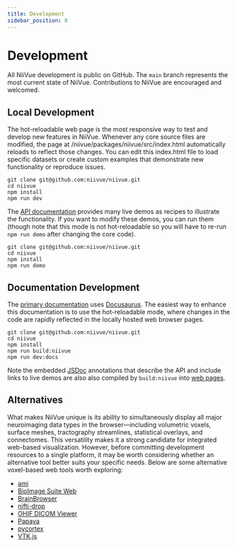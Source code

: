 ```yaml
---
title: Development
sidebar_position: 8
---
```


# Development

All NiiVue development is public on GitHub. The `main` branch represents the most current state of NiiVue. Contributions to NiiVue are encouraged and welcomed. 

## Local Development

The hot-reloadable web page is the most responsive way to test and develop new features in NiiVue. Whenever any core source files are modified, the page at /niivue/packages/niivue/src/index.html automatically reloads to reflect those changes. You can edit this index.html file to load specific datasets or create custom examples that demonstrate new functionality or reproduce issues.

```
git clone git@github.com:niivue/niivue.git
cd niivue
npm install
npm run dev
```

The [API documentation](https://niivue.com/demos/devdocs/classes/Niivue.html) provides many live demos as recipes to illustrate the functionality. If you want to modify these demos, you can run them (though note that this mode is not hot-reloadable so you will have to re-run `npm run demo` after changing the core code).

```
git clone git@github.com:niivue/niivue.git
cd niivue
npm install
npm run demo
```

## Documentation Development

The [primary documentation](https://niivue.com/docs/) uses [Docusaurus](https://docusaurus.io/). The easiest way to enhance this documentation is to use the hot-reloadable mode, where changes in the code are rapidly reflected in the locally hosted web browser pages.

```
git clone git@github.com:niivue/niivue.git
cd niivue
npm install
npm run build:niivue
npm run dev:docs
```

Note the embedded [JSDoc](https://jsdoc.app/) annotations that describe the API and include links to live demos are also also compiled by `build:niivue` into [web pages](./api/niivue/classes/Niivue#methods).

## Alternatives

What makes NiiVue unique is its ability to simultaneously display all major neuroimaging data types in the browser—including volumetric voxels, surface meshes, tractography streamlines, statistical overlays, and connectomes. This versatility makes it a strong candidate for integrated web-based visualization. However, before committing development resources to a single platform, it may be worth considering whether an alternative tool better suits your specific needs. Below are some alternative voxel-based web tools worth exploring:

 - [ami](https://fnndsc.github.io/ami/)
 - [BioImage Suite Web](https://bioimagesuiteweb.github.io/webapp/viewer.html)
 - [BrainBrowser](https://brainbrowser.cbrain.mcgill.ca/volume-viewer)
 - [nifti-drop](http://vsoch.github.io/nifti-drop)
 - [OHIF DICOM Viewer](https://viewer.ohif.org/)
 - [Papaya](https://www.fmrib.ox.ac.uk/ukbiobank/group_means/index.html)
 - [pycortex](https://github.com/gallantlab/pycortex)
 - [VTK.js](https://kitware.github.io/paraview-glance/app/)